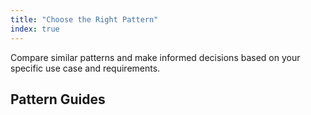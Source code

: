 ```yaml
---
title: "Choose the Right Pattern"
index: true
---
```


Compare similar patterns and make informed decisions based on your specific use case and requirements.

## Pattern Guides

<PatternGuideList />

